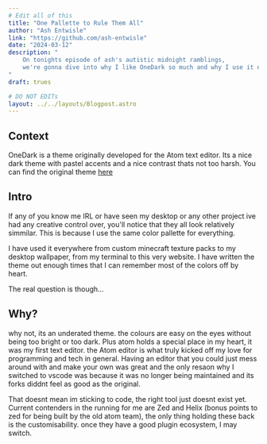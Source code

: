```yaml
---
# Edit all of this
title: "One Pallette to Rule Them All"
author: "Ash Entwisle"
link: "https://github.com/ash-entwisle"
date: "2024-03-12"
description: "
    On tonights episode of ash's autistic midnight ramblings, 
    we're gonna dive into why I like OneDark so much and why I use it everywhere.
"
draft: trues

# DO NOT EDITs
layout: ../../layouts/Blogpost.astro
---
```



## Context

OneDark is a theme originally developed for the Atom text editor.
Its a nice dark theme with pastel accents and a nice contrast thats not too harsh.
You can find the original theme [here](https://github.com/atom/one-dark-syntax)

##  Intro

If any of you know me IRL or have seen my desktop or any other project ive had any creative control over,
you'll notice that they all look relatively simmilar. 
This is because I use the same color pallette for everything.

I have used it everywhere from custom minecraft texture packs
to my desktop wallpaper, from my terminal to this very website. 
I have written the theme out enough times that I can remember most of the colors off by heart. 

The real question is though... 

## Why?

why not, its an underated theme. 
the colours are easy on the eyes without being too bright or too dark. 
Plus atom holds a special place in my heart, it was my first text editor.
the Atom editor is what truly kicked off my love for programming and tech in general.
Having an editor that you could just mess around with and make your own was great 
and the only resaon why I switched to vscode was because it was no longer being maintained 
and its forks diddnt feel as good as the original. 

That doesnt mean im sticking to code, the right tool just doesnt exist yet. 
Current contenders in the running for me are Zed and Helix
(bonus points to zed for being built by the old atom team), 
the only thing holding these back is the customisability. 
once they have a good plugin ecosystem, I may switch.






